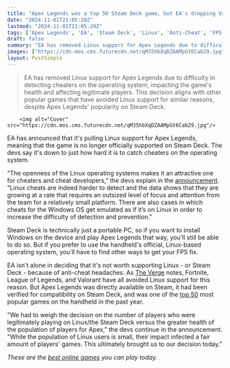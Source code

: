```yaml
---
title: "Apex Legends was a top 50 Steam Deck game, but EA's dropping Valve's handheld because it can't tell if those players are actually dirty cheating Linux users"
date: "2024-11-01T21:05:20Z"
lastmod: "2024-11-01T21:05:20Z"
tags: ['Apex Legends', 'EA', 'Steam Deck', 'Linux', 'Anti-Cheat', 'FPS', 'Battle Royale']
draft: false
summary: "EA has removed Linux support for Apex Legends due to difficulty in detecting cheaters on the operating system, impacting the game's health and affecting legitimate players. This decision aligns with other popular games that have avoided Linux support for similar reasons, despite Apex Legends' popularity on Steam Deck."
images: ["https://cdn.mos.cms.futurecdn.net/qM35hbXqDZAAMpGt6Cab29.jpg"]
layout: PostSimple
---
```

> EA has removed Linux support for Apex Legends due to difficulty in detecting cheaters on the operating system, impacting the game's health and affecting legitimate players. This decision aligns with other popular games that have avoided Linux support for similar reasons, despite Apex Legends' popularity on Steam Deck.


        <img alt="Cover" src="https://cdn.mos.cms.futurecdn.net/qM35hbXqDZAAMpGt6Cab29.jpg"/>
        
EA has announced that it's pulling Linux support for Apex Legends, meaning that the game is no longer officially supported on Steam Deck. The devs say it's down to just how hard it is to catch cheaters on the operating system.

"The openness of the Linux operating systems makes it an attractive one for cheaters and cheat developers," the devs explain in the [announcement](https://answers.ea.com/t5/News-Game-Updates/Dev-Team-Update-Linux-amp-Anti-Cheat/td-p/14217740). "Linux cheats are indeed harder to detect and the data shows that they are growing at a rate that requires an outsized level of focus and attention from the team for a relatively small platform. There are also cases in which cheats for the Windows OS get emulated as if it’s on Linux in order to increase the difficulty of detection and prevention."

Steam Deck is technically just a portable PC, so if you want to install Windows on the device and play Apex Legends that way, you'll still be able to do so. But if you prefer to use the handheld's official, Linux-based operating system, you'll have to find other ways to get your FPS fix.

EA isn't alone in deciding that it's not worth supporting Linux - or Steam Deck - because of anti-cheat headaches. As [The Verge](https://www.theverge.com/2024/10/31/24284644/apex-legends-loses-linux-steam-deck-support-anti-cheat) notes, Fortnite, League of Legends, and Valorant have all avoided Linux support for this reason. But Apex Legends was directly available on Steam, it had been verified for compatibility on Steam Deck, and was one of the [top 50](https://store.steampowered.com/charts/steamdecktopplayed/pastyear) most popular games on the handheld in the past year.

"We had to weigh the decision on the number of players who were legitimately playing on Linux/the Steam Deck versus the greater health of the population of players for Apex," the devs continue in the announcement. "While the population of Linux users is small, their impact infected a fair amount of players' games. This ultimately brought us to our decision today."

*These are the *[<em>best online games</em>](https://www.gamesradar.com/best-online-games/)* you can play today.* 
        